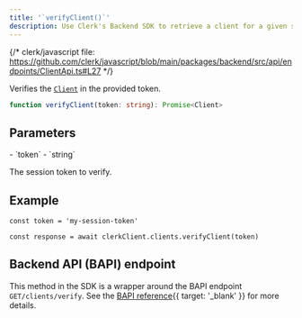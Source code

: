 ```yaml
---
title: '`verifyClient()`'
description: Use Clerk's Backend SDK to retrieve a client for a given session token, if the session is active.
---
```


{/* clerk/javascript file: https://github.com/clerk/javascript/blob/main/packages/backend/src/api/endpoints/ClientApi.ts#L27 */}

Verifies the [`Client`](/docs/references/javascript/client) in the provided token.

```ts
function verifyClient(token: string): Promise<Client>
```

## Parameters

<Properties>
  - `token`
  - `string`

  The session token to verify.
</Properties>

## Example

```tsx
const token = 'my-session-token'

const response = await clerkClient.clients.verifyClient(token)
```

## Backend API (BAPI) endpoint

This method in the SDK is a wrapper around the BAPI endpoint `GET/clients/verify`. See the [BAPI reference](/docs/reference/backend-api/tag/Clients#operation/VerifyClient){{ target: '_blank' }} for more details.
